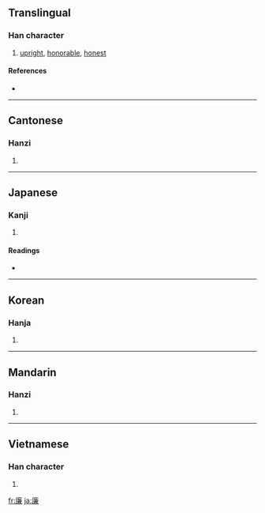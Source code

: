 ==Translingual==

===Han character===
{{Han char|rn=53|rad=广|as=10|sn=13|four=0023<sub>7</sub>|canj=戈廿X金 (ITXC)|ids=⿸[[广]][[兼]]}}

# [[upright]], [[honorable]], [[honest]]

====References====
* {{Han ref|kx=0349.080|dkj=09436|dj=0659.320|hdz=20896.010|uh=5EC9|ud=24265|bh=B747|bd=46919}}

----

==Cantonese==

===Hanzi===
{{yue-hanzi|jyut=|y=lim4}}

# {{defn|Cantonese}}

----

==Japanese==

===Kanji===
{{ja-kanji|grade=c|rs=广10}}

# {{defn|Japanese}}

====Readings====
* {{ja-readings|on=[[れん]] (ren)|kun=[[かど]] (kado), [[やすい]] (yasui)}}

----

==Korean==

===Hanja===
{{ko-hanja|hangeul=렴|rv=ryeom|mr=ryŏm}}

# {{defn|Korean}}

----

==Mandarin==

===Hanzi===
{{cmn-hanzi|pin=[[lián]] ([[lian2]]), [[zhì]] ([[zhi4]])|wg=lien<sup>2</sup>, chih<sup>4</sup>}}

# {{defn|Mandarin}}

----

==Vietnamese==

===Han character===
{{vi-hantu|[[liêm]], [[rèm]]}}

# {{defn|Vietnamese}}

[[fr:廉]]
[[ja:廉]]